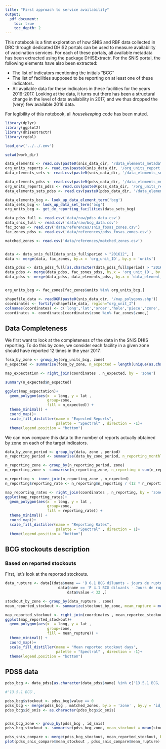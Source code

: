 ```yaml
---
title: "First approach to service availability"
output:
  pdf_document:
    toc: true
    toc_depth: 2
---
```


This notebook is a first exploration of how SNIS and RBF data collected in DRC through dedicated DHIS2 portals can be used to measure availability of vaccination services. For each of these portals, all available metadata has been extracted using the package DHISExtractr. For the SNIS portal, the following elements have also been extracted:

* The list of indicators mentioning the initials "BCG"
* The list of facilities supposed to be reporting on at least one of these indicators. 
* All available data for these indicators in these facilities for the years 2016-2017. Looking at the data, it turns out there has been a structural change in the level of data availability in 2017, and we thus dropped the (very) few available 2016 data.

For legibility of this notebook, all _housekeeping_ code has been muted.

```r
library(dplyr)
library(ggplot2)
library(dhisextractr)
library(rgdal)

load_env('../../.env')

setwd(work_dir)

data_elements <- read.csv(paste0(snis_data_dir, '/data_elements_metadata.csv'))
org_units_reports <- read.csv(paste0(snis_data_dir, '/org_units_report.csv'))
data_elements_sets <- read.csv(paste0(snis_data_dir, '/data_elements_sets.csv'))

data_elements_pdss <- read.csv(paste0(pdss_data_dir, '/data_elements_metadata.csv'))
org_units_reports_pdss <- read.csv(paste0(pdss_data_dir, '/org_units_report.csv'))
data_elements_sets_pdss <- read.csv(paste0(pdss_data_dir, '/data_elements_sets.csv'))

data_elements_bcg <- look_up_data_element_term('bcg')
data_sets_bcg <- look_up_data_set_term('bcg')
org_units_bcg <- get_de_reporting_facilities(data_sets_bcg)

data_pdss_full <- read.csv('data/raw/pdss_data.csv')
data_snis_full <- read.csv('data/raw/bcg_data.csv')
fac_zones <- read.csv('data/references/snis_fosas_zones.csv')
fac_zones_pdss <- read.csv('data/references/pdss_fosas_zones.csv')

matched_zones <- read.csv('data/references/matched_zones.csv')


data <- data_snis_full[data_snis_full$period > "201612", ]
data <- merge(data, fac_zones, by.x = 'org_unit_ID', by.y = 'units')

data_pdss <- data_pdss_full[as.character(data_pdss_full$period) > "2016Q4", ]
data_pdss <- merge(data_pdss, fac_zones_pdss, by.x = 'org_unit_ID', by.y = 'units')
data_pdss <- merge(data_pdss, data_elements_pdss, by.x = 'data_element_ID' , by.y = 'id')


org_units_bcg <- fac_zones[fac_zones$units %in% org_units_bcg,]

shapefile_data <- readOGR(paste0(snis_data_dir, '/map_polygons.shp'))
coordinates <- fortify(shapefile_data, region="org_unit_I")
colnames(coordinates) <- c('long','lat','order','hole','piece','zone','group')
coordinates <- coordinates[coordinates$zone %in% fac_zones$zone,]
```


## Data Completeness

We first want to look at the completeness of the data in the SNIS DHIS reporting. To do this by zone, we consider each facility in a given zone should have reported 12 times in the year 2017. 

```r
fosa_by_zone <- group_by(org_units_bcg, zone)
n_expected <- summarise(fosa_by_zone, n_expected = length(unique(as.character(units))))

map_expectation <- right_join(coordinates , n_expected, by = 'zone')

summary(n_expected$n_expected)

ggplot(map_expectation)+
  geom_polygon(aes(x  = long, y = lat , 
                   group=zone, 
                   fill = n_expected)) +
  theme_minimal() +
  coord_map()+ 
  scale_fill_distiller(name = "Expected Reports",
                       palette = "Spectral" , direction = -1)+ 
  theme(legend.position = "bottom")
```

We can now compare this data to the number of reports actually obtained by zone on each of the target indicators.

```r
data_by_zone_period <- group_by(data, zone , period)
n_reporting_period <- summarise(data_by_zone_period, n_reporting_monthly = length(unique(as.character(org_unit_ID))))

n_reporting_zone <- group_by(n_reporting_period, zone)
n_reporting_zone <- summarise(n_reporting_zone, n_reporting = sum(n_reporting_monthly))

n_reporting <- inner_join(n_reporting_zone , n_expected)
n_reporting$reporting_rate <- n_reporting$n_reporting / (12 * n_reporting$n_expected)

map_reporting_rates <- right_join(coordinates , n_reporting, by = 'zone')
ggplot(map_reporting_rates)+
  geom_polygon(aes(x  = long, y = lat , 
                   group=zone, 
                   fill = reporting_rate)) +
  theme_minimal() +
  coord_map()+ 
  scale_fill_distiller(name = "Reporting Rates",
                       palette = "Spectral" , direction = 1)+ 
  theme(legend.position = "bottom")
```

## BCG stockouts description

### Based on reported stockouts

First, let's look at the reported stockouts.

```r
data_rupture <- data[(data$name == 'B 6.1 BCG diluants - jours de rupture de stock' | 
                        data$name == 'F 4.1 BCG diluants - Jours de rupture de stock') & 
                            data$value < 32 ,]

stockout_by_zone <- group_by(data_rupture , zone)
mean_reported_stockout <- summarize(stockout_by_zone, mean_rupture = mean(value))

map_reported_stockout <- right_join(coordinates , mean_reported_stockout, by = 'zone')
ggplot(map_reported_stockout)+
  geom_polygon(aes(x  = long, y = lat , 
                   group=zone, 
                   fill = mean_rupture)) +
  theme_minimal() +
  coord_map()+ 
  scale_fill_distiller(name = "Mean reported stockout days",
                       palette = "Spectral" , direction = -1)+ 
  theme(legend.position = "bottom")
```

## PDSS data

```r
pdss_bcg <- data_pdss[as.character(data_pdss$name) %in% c('13.5.1 BCG, Penta, la poliomyélite, la fièvre jaune, hépatite B, la rougeole, le tétanos', '13.5.1 BCG'), ]

#'13.5.1 BCG',

pdss_bcg$stockout <- pdss_bcg$value == 0
pdss_bcg <- merge(pdss_bcg , matched_zones, by.x = 'zone' , by.y = 'id_pdss')
pdss_bcg$id_snis <- as.character(pdss_bcg$id_snis)


pdss_bcg_zone <- group_by(pdss_bcg , id_snis)
pdss_bcg_stockout <- summarise(pdss_bcg_zone, mean_stockout = mean(stockout))

pdss_snis_compare <- merge(pdss_bcg_stockout, mean_reported_stockout, by.x = 'id_snis', by.y = 'zone')
plot(pdss_snis_compare$mean_stockout , pdss_snis_compare$mean_rupture)

```